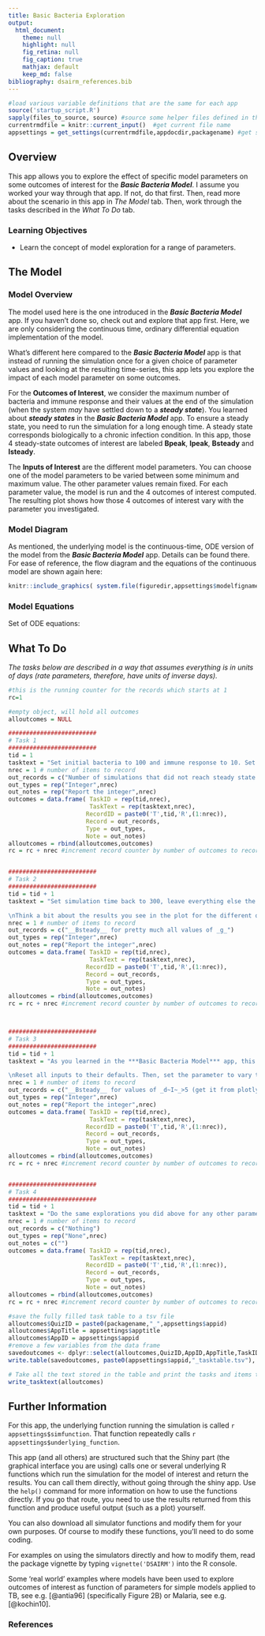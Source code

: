 ---
title: Basic Bacteria Exploration
output:
  html_document:
    theme: null
    highlight: null
    fig_retina: null
    fig_caption: true
    mathjax: default 
    keep_md: false
bibliography: dsairm_references.bib
---


```{r, include = FALSE}
#load various variable definitions that are the same for each app
source('startup_script.R')
sapply(files_to_source, source) #source some helper files defined in the files_to_source variable
currentrmdfile = knitr::current_input()  #get current file name
appsettings = get_settings(currentrmdfile,appdocdir,packagename) #get settings for current app
```



## Overview {#shinytab1}
This app allows you to explore the effect of specific model parameters on some outcomes of interest for the ___Basic Bacteria Model___. I assume you worked your way through that app. If not, do that first. Then, read more about the scenario in this app in _The Model_ tab. Then, work through the tasks described in the _What To Do_ tab.


### Learning Objectives
* Learn the concept of model exploration for a range of parameters.


## The Model {#shinytab2}

### Model Overview
The model used here is the one introduced in the ___Basic Bacteria Model___ app. If you haven't done so, check out and explore that app first. Here, we are only considering the continuous time, ordinary differential equation implementation of the model.

What's different here compared to the ___Basic Bacteria Model___ app is that instead of running the simulation once for a given choice of parameter values and looking at the resulting time-series, this app lets you explore the impact of each model parameter on some outcomes. 

For the __Outcomes of Interest__, we consider the maximum number of bacteria and immune response and their values at the end of the simulation (when the system *may* have settled down to a ***steady state***). You learned about ***steady states*** in the ___Basic Bacteria Model___ app. To ensure a steady state, you need to run the simulation for a long enough time. A steady state corresponds biologically to a chronic infection condition. In this app, those 4 steady-state outcomes of interest are labeled __Bpeak__, __Ipeak__, __Bsteady__ and __Isteady__. 

The __Inputs of Interest__ are the different model parameters. You can choose one of the model parameters to be varied between some minimum and maximum value. The other parameter values remain fixed. For each parameter value, the model is run and the 4 outcomes of interest computed. The resulting plot shows how those 4 outcomes of interest vary with the parameter you investigated.



### Model Diagram

As mentioned, the underlying model is the continuous-time, ODE version of the model from the  ___Basic Bacteria Model___ app. Details can be found there. For ease of reference, the flow diagram and the equations of the continuous model are shown again here:

```{r modeldiagram,  fig.cap='Model Diagram',  echo=FALSE, out.width = "70%"}
knitr::include_graphics( system.file(figuredir,appsettings$modelfigname,package=packagename))
```


### Model Equations

Set of ODE equations:


\begin{aligned}
\dot B & = gB(1-\frac{B}{B_{max}})-d_B B - k BI \\
\dot I & = r B I - d_I I
\end{aligned}




## What To Do {#shinytab3}

*The tasks below are described in a way that assumes everything is in units of days (rate parameters, therefore, have units of inverse days).*



```{r, echo=FALSE, eval=TRUE}
#this is the running counter for the records which starts at 1 
rc=1

#empty object, will hold all outcomes
alloutcomes = NULL

#########################
# Task 1
#########################
tid = 1
tasktext = "Set initial bacteria to 100 and immune response to 10. Set bacteria growth rate to 2. The value does actually not matter since we'll be exploring the simulation for different values of _g_. Assume that bacteria live for a day, set the death rate accordingly (remember to convert duration to rate). Set carrying capacity to 10^5^. Set both the rate at which bacteria are killed by the immune response (IR) and the rate at which IR is activated and grows to 10^-4^. Set immune response decay rate to 2. Choose _g_ as the parameter to vary, go from 2 to 10, do 10 different parameter values/samples, linear spacing, and no log scales for plotting. Set maximum simulation time to 300. Run simulation, check to ensure all simulations reach steady state (see output message below plot). Then, reduce simulation time to 20 days; note some simulations did not reach steady state and how that affects results."
nrec = 1 # number of items to record
out_records = c("Number of simulations that did not reach steady state for _tfinal_=20.")
out_types = rep("Integer",nrec)
out_notes = rep("Report the integer",nrec)
outcomes = data.frame( TaskID = rep(tid,nrec),
                       TaskText = rep(tasktext,nrec),
                      RecordID = paste0('T',tid,'R',(1:nrec)),
                      Record = out_records, 
                      Type = out_types, 
                      Note = out_notes)
alloutcomes = rbind(alloutcomes,outcomes)
rc = rc + nrec #increment record counter by number of outcomes to record for this task 


#########################
# Task 2
#########################
tid = tid + 1
tasktext = "Set simulation time back to 300, leave everything else the same. Play around with the number of parameter samples. A higher number gives you a more detailed plot, but it also means the simulation runs more often and it takes longer. Next, explore how changing the minimum and maximum of the parameter range you scan over changes the results. Then, explore how spacing of parameter values (linear versus log) changes results. Compare and contrast that with plotting results on a linear versus log scale. 

\nThink a bit about the results you see in the plot for the different outcomes. Would you have expected that as the bacteria growth rate increases, the peak bacteria load first increases, but then levels off? What about the fact that the steady state value for the bacteria does not change as the growth rate changes? And that the immune response peak and steady state both increase, even though the parameter you vary is the bacteria growth rate. Is that surprising? At this point, you might want to go back to the steady state tasks of the Basic Bacteria app and compare what you found there with what you see here. You should expect the mathematical expressions and the numerical results to agree. You can use the mathematical expression to check the result you are asked to report and read off from the plot."
nrec = 1 # number of items to record
out_records = c("__Bsteady__ for pretty much all values of _g_")
out_types = rep("Integer",nrec)
out_notes = rep("Report the integer",nrec)
outcomes = data.frame( TaskID = rep(tid,nrec),
                       TaskText = rep(tasktext,nrec),
                      RecordID = paste0('T',tid,'R',(1:nrec)),
                      Record = out_records, 
                      Type = out_types, 
                      Note = out_notes)
alloutcomes = rbind(alloutcomes,outcomes)
rc = rc + nrec #increment record counter by number of outcomes to record for this task 



#########################
# Task 3
#########################
tid = tid + 1
tasktext = "As you learned in the ***Basic Bacteria Model*** app, this model is simple enough that we can compute the steady states mathematically, without needing to run simulations. However, even for a simple model like this, one can't write down similarly simple equations for the maximum of __B__ and __I__. You can take a look at the model equations and diagram and see if by thinking through them, you can understand why you got the results for the peak values you find when running the simulations. With enough practice, it is often possible to intuit specific results based on the underlying equations, but that requires a good bit of modeling practice. As models get more complicated, even experienced modelers can often not intuit what model behavior one should expect as specific parameters vary. Often the only way to find out is by actually running the simulations. Let's explore this a bit for a different parameter. 

\nReset all inputs to their defaults. Then, set the parameter to vary to be *d~I~*. Choose 1 to 10 as the range for the parameter, 20 samples. For the __Bsteady__ and __Isteady__ values, you can compare the results with the mathematical expressions. For the peak values, you can try to intuit what you might expect _B~peak~_ and _I~peak~_ do as you increase _d~I~_ based on looking at the model equations. You can then check by running the simulations. You'll see that _I~peak~_ stays at 10 (the initial value) above _d~I~ = 5_. Try to understand what is going on here. Also, as _d~I~_ increases,  _B~steady~_ approaches _B~peak~_ and both reach and remain at the same value. Try to understand why that is. (Hint: At high _d~I~_, the immune response is so small it has no more effect in the dynamics of the bacteria.)."
nrec = 1 # number of items to record
out_records = c("__Bsteady__ for values of _d~I~_>5 (get it from plotly plot)")
out_types = rep("Integer",nrec)
out_notes = rep("Report the integer",nrec)
outcomes = data.frame( TaskID = rep(tid,nrec),
                       TaskText = rep(tasktext,nrec),
                      RecordID = paste0('T',tid,'R',(1:nrec)),
                      Record = out_records, 
                      Type = out_types, 
                      Note = out_notes)
alloutcomes = rbind(alloutcomes,outcomes)
rc = rc + nrec #increment record counter by number of outcomes to record for this task 


#########################
# Task 4
#########################
tid = tid + 1
tasktext = "Do the same explorations you did above for any other parameter you want to investigate. Note that here we focus on a single parameter at a time. With some coding effort, we could change the underlying simulation to loop over say 2 parameters and produce outcomes for sets of parameter values, e.g. _B~peak~_ as a function of _g_ and _r_. The results could be plotted as a 2-dimensional heatmap. While this could be extended to more than 2 parameters, it will become hard to visualize and long to run. If there are many parameters that could change, a different approach is useful; you'll learn more about this in the ***Uncertainty and Sensitivity Analysis*** app."
nrec = 1 # number of items to record
out_records = c("Nothing")
out_types = rep("None",nrec)
out_notes = c("")
outcomes = data.frame( TaskID = rep(tid,nrec),
                       TaskText = rep(tasktext,nrec),
                      RecordID = paste0('T',tid,'R',(1:nrec)),
                      Record = out_records, 
                      Type = out_types, 
                      Note = out_notes)
alloutcomes = rbind(alloutcomes,outcomes)
rc = rc + nrec #increment record counter by number of outcomes to record for this task 


```





```{r echo=FALSE}
#save the fully filled task table to a tsv file
alloutcomes$QuizID = paste0(packagename,"_",appsettings$appid)
alloutcomes$AppTitle = appsettings$apptitle
alloutcomes$AppID = appsettings$appid
#remove a few variables from the data frame
savedoutcomes <- dplyr::select(alloutcomes,QuizID,AppID,AppTitle,TaskID,TaskText,RecordID,Record,Type,Note)		
write.table(savedoutcomes, paste0(appsettings$appid,"_tasktable.tsv"), append = FALSE, sep = "\t", row.names = F, col.names = TRUE)
```


```{r, echo=FALSE, results='asis'}
# Take all the text stored in the table and print the tasks and items to record
write_tasktext(alloutcomes)
```



## Further Information {#shinytab4}
For this app, the underlying function running the simulation is called ``r appsettings$simfunction``. That function repeatedly calls ``r appsettings$underlying_function``. 
  
This app (and all others) are structured such that the Shiny part (the graphical interface you are using) calls one or several underlying R functions which run the simulation for the model of interest and return the results. You can call them directly, without going through the shiny app. Use the `help()` command for more information on how to use the functions directly. If you go that route, you need to use the results returned from this function and produce useful output (such as a plot) yourself. 
  
You can also download all simulator functions and modify them for your own purposes.  Of course to modify these functions, you'll need to do some coding.
  
For examples on using the simulators directly and how to modify them, read the package vignette by typing `vignette('DSAIRM')` into the R console.
  
Some 'real world' examples where models have been used to explore outcomes of interest as function of parameters for simple models applied to TB, see e.g. [@antia96] (specifically Figure 2B) or Malaria, see e.g. [@kochin10]. 

### References


